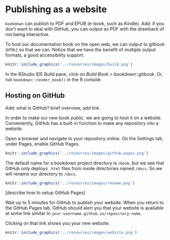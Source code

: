# Publishing as a website

`bookdown` can publish to PDF and EPUB (e-book, such as Kindle). Add: if you don't want to deal with GitHub, you can output as PDF with the drawback of not being interactive.

To host our documentation book on the open web, we can output to gitbook (`HTML`) so that we can. Notice that we have the benefit of multiple output formats, a good accessibility support.

```r
knitr::include_graphics('../resources/images/build.png')
```

In the RStudio IDE Build pane, click on *Build Book > bookdown::gitbook*. Or, run `bookdown::render_book()` in the R console.

## Hosting on GitHub

Add: what is GitHub? brief overview, add link.

In order to make our new book public, we are going to host it on a website. Conveniently, GitHub has a built-in function to make any repository into a website. 

Open a browser and navigate to your repository online. On the Settings tab, under Pages, enable GitHub Pages.

```r
knitr::include_graphics('../resources/images/github-pages.png')
```

The default name for a bookdown project directory is `/book`, but we see that GitHub only deploys `.html` files from inside directories named `/docs`. So we will rename our directory to `/docs`.

```r
knitr::include_graphics('../resources/images/rename.png')
```

[describe how to setup GitHub Pages]

Wait up to 5 minutes for GitHub to publish your website. When you return to the GitHub Pages tab, GitHub should alert you that your website is available at some link similar to `your-username.github.io/repository-name`. 

Clicking on that link shows you your new website:

```r
knitr::include_graphics('../resources/images/website.png')
```

